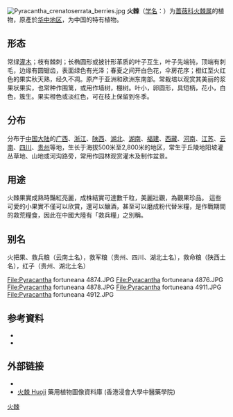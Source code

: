 {{Speciesbox
| name = 火棘
| status = 
| status_system = 
| image =
| genus = Pyracantha
| species = crenatoserrata
| authority =(<!--Henry Fletcher Hance-->[[亨利·弗萊徹·漢斯|Hance]]) {{tsl|en|Alfred Rehder|俄福雷·雷德額|Rehder}}
| synonyms = 
*''Photinia crenatoserrata'' <small>Hance</small>
*''Pyracantha fortuneana'' <small>(Maxim.)[[李惠林|H. Li]] (misapplied)</small>
|synonyms_ref=<ref>{{cite web|url=http://keyserver.lucidcentral.org/weeds/data/03030800-0b07-490a-8d04-0605030c0f01/media/Html/Pyracantha_crenatoserrata.htm|title=Broad-leaf firethorn ''Pyracantha crenatoserrata''|accessdate=April 8, 2013|archive-url=https://web.archive.org/web/20160304224034/http://keyserver.lucidcentral.org/weeds/data/03030800-0b07-490a-8d04-0605030c0f01/media/Html/Pyracantha_crenatoserrata.htm|archive-date=2016-03-04|dead-url=yes}}</ref>
}}[[File:Pyracantha_crenatoserrata_berries.jpg|thumb]]
'''火棘'''（[[学名|学名]]：{{lang|la|''Pyracantha crenatoserrata''}}）为[[蔷薇科|蔷薇科]][[火棘属|火棘属]]的植物，原產於[[华中地区|华中地区]]，为中国的特有植物。

==形态==
常绿[[灌木|灌木]]；枝有棘刺；长椭圆形或披针形革质的叶子互生，叶子先端钝，顶端有刺毛，边缘有圆锯齿，表面绿色有光泽；春夏之间开白色花，伞房花序；橙红至火红色的果实秋天熟，经久不凋。原产于亚洲和欧洲东南部。常栽培以观赏其美丽的浆果状果实，也常种作围篱，或用作墙树，棚树。叶小，卵圆形，具短柄，花小，白色，簇生。果实橙色或淡红色，可在枝上保留到冬季。

==分布==
分布于[[中国大陆|中国大陆]]的[[广西|广西]]、[[浙江|浙江]]、[[陕西|陕西]]、[[湖北|湖北]]、[[湖南|湖南]]、[[福建|福建]]、[[西藏|西藏]]、[[河南|河南]]、[[江苏|江苏]]、[[云南|云南]]、[[四川|四川]]、[[贵州|贵州]]等地，生长于海拔500米至2,800米的地区，常生于丘陵地阳坡灌丛草地、山地或河沟路旁，常用作园林观赏灌木及制作盆景。

==用途==
火棘果實成熟時豔紅亮麗，成株結實可達數千粒，美麗壯觀，為觀果珍品。
這些可愛的小果實不僅可以欣賞，還可以釀酒，甚至可以磨成粉代替米糧，是作戰期間的救荒糧食，因此在中國大陸有「救兵糧」之別稱。

== 别名 ==
火把果、救兵粮（云南土名），救军粮（贵州、四川、湖北土名），救命粮（陕西土名），红子（贵州、湖北土名）

<gallery>
File:Pyracantha fortuneana 4874.JPG
File:Pyracantha fortuneana 4876.JPG
File:Pyracantha fortuneana 4878.JPG
File:Pyracantha fortuneana 4911.JPG
File:Pyracantha fortuneana 4912.JPG
</gallery>
== 参考資料 ==
<div class="references-small">
* {{cite web| url =http://www.bioinfo.cn/db05/KmzwSpecies.php?action=view&id=19221| title =火棘| work =《中国高等植物数据库全库》| publisher =中国科学院微生物研究所| author =昆明植物研究所| accessdate =2009-02-25| deadurl =yes| archiveurl =https://web.archive.org/web/20160305014542/http://www.bioinfo.cn/db05/KmzwSpecies.php?action=view&id=19221| archivedate =2016-03-05}}
*{{Cite web
|url = http://kplant.biodiv.tw/%E7%81%AB%E5%88%BA%E6%9C%A8/%E7%81%AB%E5%88%BA%E6%9C%A8.htm
|title = 認識植物-火刺木
|language = zh
|accessdate = 2019-10-06
|archive-date = 2019-09-23
|archive-url = https://web.archive.org/web/20190923090131/http://kplant.biodiv.tw/%E7%81%AB%E5%88%BA%E6%9C%A8/%E7%81%AB%E5%88%BA%E6%9C%A8.htm
|dead-url = no
}}

</div>

==外部链接==
* {{zh-hans}}{{CVH|Pyracantha fortuneana}}
* [http://libproject.hkbu.edu.hk/was40/detail?lang=ch&channelid=1288&searchword=herb_id=D00598 火棘 Huoji] {{Wayback|url=http://libproject.hkbu.edu.hk/was40/detail?lang=ch&channelid=1288&searchword=herb_id=D00598 |date=20160304194203 }} 藥用植物圖像資料庫 (香港浸會大學中醫藥學院) {{zh-hant}}{{en}}

{{commons|Pyracantha crenatoserrata}}
{{wikispecies|Pyracantha crenatoserrata}}{{taxonbar|from=Q1023568}}

[[Category:火棘属|火棘]]
